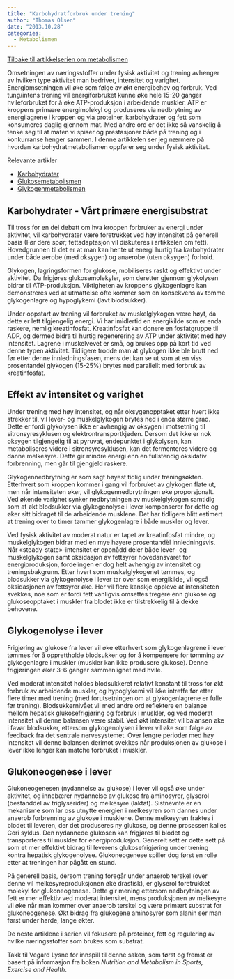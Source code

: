 ```yaml
---
title: "Karbohydratforbruk under trening"
author: "Thomas Olsen"
date: "2013.10.28"
categories: 
  - Metabolismen
---
```


[Tilbake til artikkelserien om metabolismen](../../metabolismen.html)

Omsetningen av næringsstoffer under fysisk aktivitet og trening avhenger av hvilken type aktivitet man bedriver, intensitet og varighet. Energiomsetningen vil øke som følge av økt energibehov og forbruk. Ved tung/intens trening vil energiforbruket kunne øke hele 15-20 ganger hvileforbruket for å øke ATP-produksjon i arbeidende muskler. ATP er kroppens primære energimolekyl og produseres via nedbrytning av energilagrene i kroppen og via proteiner, karbohydrater og fett som konsumeres daglig gjennom mat. Med andre ord er det ikke så vanskelig å tenke seg til at maten vi spiser og prestasjoner både på trening og i konkurranse henger sammen. I denne artikkelen ser jeg nærmere på hvordan karbohydratmetabolismen oppfører seg under fysisk aktivitet.

Relevante artikler

-   [Karbohydrater](http://www.friskogfunksjonell.no/karbohydrater/ "Karbohydrater")
-   [Glukosemetabolismen](http://www.friskogfunksjonell.no/glukosemetabolismen/ "Glukosemetabolismen")
-   [Glykogenmetabolismen](http://www.friskogfunksjonell.no/glykogenmetabolismen/ "Glykogenmetabolismen")

## Karbohydrater - Vårt primære energisubstrat

Til tross for en del debatt om hva kroppen forbruker av energi under aktivitet, vil karbohydrater være foretrukket ved høy intensitet på generell basis (Før dere spør; fettadaptasjon vil diskuteres i artikkelen om fett). Hovedgrunnen til det er at man kan hente ut energi hurtig fra karbohydrater under både aerobe (med oksygen) og anaerobe (uten oksygen) forhold.

Glykogen, lagringsformen for glukose, mobiliseres raskt og effektivt under aktivitet. Da frigjøres glukosemolekyler, som deretter gjennom glykolysen bidrar til ATP-produksjon. Viktigheten av kroppens glykogenlagre kan demonstreres ved at utmattelse ofte kommer som en konsekvens av tomme glykogenlagre og hypoglykemi (lavt blodsukker).

Under oppstart av trening vil forbruket av muskelglykogen være høyt, da dette er lett tilgjengelig energi. Vi har imidlertid en energikilde som er enda raskere, nemlig kreatinfosfat. Kreatinfosfat kan donere en fosfatgruppe til ADP, og dermed bidra til hurtig regenerering av ATP under aktivitet med høy intensitet. Lagrene i muskelvevet er små, og brukes opp på kort tid ved denne typen aktivitet. Tidligere trodde man at glykogen ikke ble brutt ned før etter denne innledningsfasen, mens det kan se ut som at en viss prosentandél glykogen (15-25%) brytes ned parallellt med forbruk av kreatinfosfat.

## Effekt av intensitet og varighet

Under trening med høy intensitet, og når oksygenopptaket etter hvert ikke strekker til, vil lever- og muskelglykogen brytes ned i enda større grad. Dette er fordi glykolysen ikke er avhengig av oksygen i motsetning til sitronsyresyklusen og elektrontransportkjeden. Dersom det ikke er nok oksygen tilgjengelig til at pyruvat, endepunktet i glykolysen, kan metaboliseres videre i sitronsyresyklusen, kan det fermenteres videre og danne melkesyre. Dette gir mindre energi enn en fullstendig oksidativ forbrenning, men går til gjengjeld raskere.

Glykogennedbrytning er som sagt høyest tidlig under treningsøkten. Etterhvert som kroppen kommer i gang vil forbruket av glykogen flate ut, men når intensiteten øker, vil glykogennedbrytningen øke proporsjonalt. Ved økende varighet synker nedbrytningen av muskelglykogen samtidig som at økt blodsukker via glykogenolyse i lever kompenserer for dette og øker sitt bidraget til de arbeidende musklene. Det har tidligere blitt estimert at trening over to timer tømmer glykogenlagre i både muskler og lever.

Ved fysisk aktivitet av moderat natur er tapet av kreatinfosfat mindre, og muskelglykogen bidrar med en mye høyere prosentandèl innledningsvis. Når «steady-state»-intensitet er oppnådd deler både lever- og muskelglykogen samt oksidasjon av fettsyrer hovedansvaret for energiproduksjon, fordelingen er dog helt avhengig av intensitet og treningsbakgrunn. Etter hvert som muskelglykogenet tømmes, og blodsukker via glykogenolyse i lever tar over som energikilde, vil også oksidasjonen av fettsyrer øke. Her vil flere kanskje oppleve at intensiteten svekkes, noe som er fordi fett vanligvis omsettes tregere enn glukose og glukoseopptaket i muskler fra blodet ikke er tilstrekkelig til å dekke behovene.

## Glykogenolyse i lever

Frigjøring av glukose fra lever vil øke etterhvert som glykogenlagrene i lever tømmes for å opprettholde blodsukker og for å kompensere for tømming av glykogenlagre i muskler (muskler kan ikke produsere glukose). Denne frigjøringen øker 3-6 ganger sammenlignet med hvile.

Ved moderat intensitet holdes blodsukkeret relativt konstant til tross for økt forbruk av arbeidende muskler, og hypoglykemi vil ikke intreffe før etter flere timer med trening (med forutsetningen om at glykogenlagrene er fulle før trening). Blodsukkernivået vil med andre ord reflektere en balanse mellom hepatisk glukosefrigjøring og forbruk i muskler, og ved moderat intensitet vil denne balansen være stabil. Ved økt intensitet vil balansen øke i favør blodsukker, ettersom glykogenolysen i lever vil øke som følge av feedback fra det sentrale nervesystemet. Over lengre perioder med høy intensitet vil denne balansen derimot svekkes når produksjonen av glukose i lever ikke lenger kan matche forbruket i muskler.

## Glukoneogenese i lever

Glukoneogenesen (nydannelse av glukose) i lever vil også øke under aktivitet, og innebærer nydannelse av glukose fra aminosyrer, glyserol (bestanddel av triglyserider) og melkesyre (laktat). Sistnevnte er en mekanisme som lar oss utnytte energien i melkesyren som dannes under anaerob forbrenning av glukose i musklene. Denne melkesyren fraktes i blodet til leveren, der det produseres ny glukose, og denne prosessen kalles Cori syklus. Den nydannede glukosen kan frigjøres til blodet og transporteres til muskler for energiproduksjon. Generelt sett er dette sett på som et mer effektivt bidrag til leverens glukosefrigjøring under trening kontra hepatisk glykogenolyse. Glukoneogenese spiller dog først en rolle etter at treningen har pågått en stund.

På generell basis, dersom trening foregår under anaerob terskel (over denne vil melkesyreproduksjonen øke drastisk), er glyserol foretrukket molekyl for glukoneogenese. Dette gir mening ettersom nedbrytningen av fett er mer effektiv ved moderat intensitet, mens produksjonen av melkesyre vil øke når man kommer over anaerob terskel og være primært substrat for glukoneogenese. Økt bidrag fra glukogene aminosyrer som alanin ser man først under harde, lange økter.

De neste artiklene i serien vil fokusere på proteiner, fett og regulering av hvilke næringsstoffer som brukes som substrat.

Takk til Vegard Lysne for innspill til denne saken, som først og fremst er basert på informasjon fra boken *Nutrition and Metabolism in Sports, Exercise and Health*.
